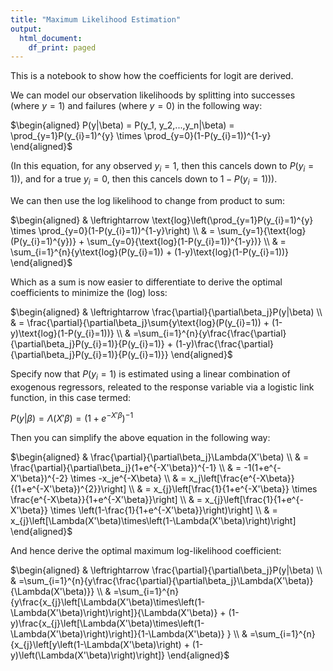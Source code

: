 ```yaml
---
title: "Maximum Likelihood Estimation"
output:
  html_document:
    df_print: paged
---
```


This is a notebook to show how the coefficients for logit are derived.

We can model our observation likelihoods by splitting into successes (where $y=1$) and failures (where $y=0$) in the following way:

$\begin{aligned}
P(y|\beta) = P(y_1, y_2,...,y_n|\beta) = \prod_{y=1}P(y_{i}=1)^{y} \times \prod_{y=0}(1-P(y_{i}=1))^{1-y}
\end{aligned}$

(In this equation, for any observed $y_i=1$, then this cancels down to $P(y_{i}=1))$, and for a true $y_i=0$, then this cancels down to $1-P(y_{i}=1))$).

We can then use the log likelihood to change from product to sum:

$\begin{aligned}
& \leftrightarrow \text{log}\left(\prod_{y=1}P(y_{i}=1)^{y} \times \prod_{y=0}(1-P(y_{i}=1))^{1-y}\right) \\
& = \sum_{y=1}{\text{log}(P(y_{i}=1)^{y})} + \sum_{y=0}{\text{log}(1-P(y_{i}=1))^{1-y})} \\
& = \sum_{i=1}^{n}{y\text{log}(P(y_{i}=1)) + (1-y)\text{log}(1-P(y_{i}=1))}
\end{aligned}$

Which as a sum is now easier to differentiate to derive the optimal coefficients to minimize the (log) loss:

$\begin{aligned}
& \leftrightarrow \frac{\partial}{\partial\beta_j}P(y|\beta) \\
& = \frac{\partial}{\partial\beta_j}\sum{y\text{log}(P(y_{i}=1)) + (1-y)\text{log}(1-P(y_{i}=1))} \\
& =\sum_{i=1}^{n}{y\frac{\frac{\partial}{\partial\beta_j}P(y_{i}=1)}{P(y_{i}=1)} + (1-y)\frac{\frac{\partial}{\partial\beta_j}P(y_{i}=1)}{P(y_{i}=1)}}
\end{aligned}$

Specify now that $P(y_{i}=1)$ is estimated using a linear combination of exogenous regressors, releated to the response variable via a logistic link function, in this case termed:

$P(y|\beta)=\Lambda(X'\beta)=(1+e^{-X'\beta})^{-1}$


Then you can simplify the above equation in the following way:

$\begin{aligned}
& \frac{\partial}{\partial\beta_j}\Lambda(X'\beta) \\
& = \frac{\partial}{\partial\beta_j}(1+e^{-X'\beta})^{-1} \\
& = -1(1+e^{-X'\beta})^{-2} \times -x_je^{-X\beta} \\
& = x_j\left[\frac{e^{-X\beta}}{(1+e^{-X'\beta})^{2}}\right] \\
& = x_{j}\left[\frac{1}{1+e^{-X'\beta}} \times \frac{e^{-X\beta}}{1+e^{-X'\beta}}\right] \\
& = x_{j}\left[\frac{1}{1+e^{-X'\beta}} \times \left(1-\frac{1}{1+e^{-X'\beta}}\right)\right] \\
& = x_{j}\left[\Lambda(X'\beta)\times\left(1-\Lambda(X'\beta)\right)\right]
\end{aligned}$

And hence derive the optimal maximum log-likelihood coefficient:

$\begin{aligned}
& \leftrightarrow	\frac{\partial}{\partial\beta_j}P(y|\beta) \\
& =\sum_{i=1}^{n}{y\frac{\frac{\partial}{\partial\beta_j}\Lambda(X'\beta)}{\Lambda(X'\beta)}} \\
& =\sum_{i=1}^{n}{y\frac{x_{j}\left[\Lambda(X'\beta)\times\left(1-\Lambda(X'\beta)\right)\right]}{\Lambda(X'\beta)} + 
(1-y)\frac{x_{j}\left[\Lambda(X'\beta)\times\left(1-\Lambda(X'\beta)\right)\right]}{1-\Lambda(X'\beta)} 
} \\
& =\sum_{i=1}^{n}{x_{j}\left[y\left(1-\Lambda(X'\beta)\right) + (1-y)\left(\Lambda(X'\beta)\right)\right]}
\end{aligned}$


